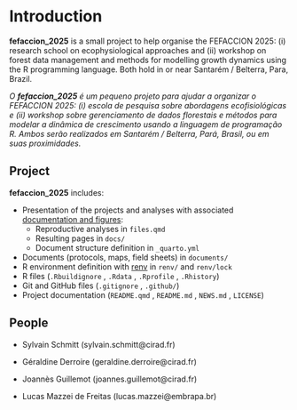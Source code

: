 # Introduction {.unnumbered}

**fefaccion_2025** is a small project to help organise the FEFACCION 2025: (i) research school on ecophysiological approaches and (ii) workshop on forest data management and methods for modelling growth dynamics using the R programming language. Both hold in or near Santarém / Belterra, Para, Brazil.

*O **fefaccion_2025** é um pequeno projeto para ajudar a organizar o FEFACCION 2025: (i) escola de pesquisa sobre abordagens ecofisiológicas e (ii) workshop sobre gerenciamento de dados florestais e métodos para modelar a dinâmica de crescimento usando a linguagem de programação R. Ambos serão realizados em Santarém / Belterra, Pará, Brasil, ou em suas proximidades.*

## Project

**fefaccion_2025** includes:

-   Presentation of the projects and analyses with associated [documentation and figures](https://bioforest-project.github.io/data_preparation/):
    -   Reproductive analyses in `files.qmd`
    -   Resulting pages in `docs/`
    -   Document structure definition in `_quarto.yml`
-   Documents (protocols, maps, field sheets) in `documents/`
-   R environment definition with [renv](https://rstudio.github.io/renv/articles/renv.html) in `renv/` and `renv/lock`
-   R files (`.Rbuildignore` , `.Rdata` , `.Rprofile` , `.Rhistory`)
-   Git and GitHub files (`.gitignore` , `.github/`)
-   Project documentation (`README.qmd` , `README.md` , `NEWS.md` , `LICENSE`)

## People

-   Sylvain Schmitt (sylvain.schmitt\@cirad.fr)

-   Géraldine Derroire (geraldine.derroire\@cirad.fr)

-   Joannès Guillemot (joannes.guillemot\@cirad.fr)

-   Lucas Mazzei de Freitas (lucas.mazzei\@embrapa.br)

